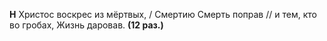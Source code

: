 **Н** Христос воскрес из мёртвых, / Смертию Смерть поправ // и тем, кто во гробах, Жизнь даровав. **(12 раз.)**
